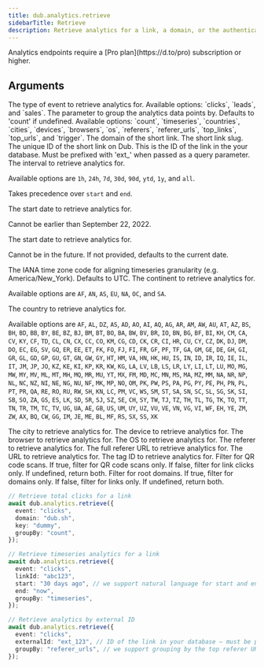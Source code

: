 ```yaml
---
title: dub.analytics.retrieve
sidebarTitle: Retrieve
description: Retrieve analytics for a link, a domain, or the authenticated workspace. The response type depends on the `event` and `type` query parameters.
---
```


<Note>
  Analytics endpoints require a [Pro plan](https://d.to/pro) subscription or
  higher.
</Note>

## Arguments

<ParamField body="event" type="enum" default="clicks">
  The type of event to retrieve analytics for. Available options: `clicks`,
  `leads`, and `sales`.
</ParamField>

<ParamField body="groupBy" type="enum">
  The parameter to group the analytics data points by. Defaults to 'count' if
  undefined. Available options: `count`, `timeseries`, `countries`, `cities`,
  `devices`, `browsers`, `os`, `referers`, `referer_urls`, `top_links`,
  `top_urls`, and `trigger`.
</ParamField>

<ParamField body="domain" type="string">
  The domain of the short link.
</ParamField>

<ParamField body="key" type="string">
  The short link slug.
</ParamField>

<ParamField body="linkId" type="string">
  The unique ID of the short link on Dub.
</ParamField>

<ParamField body="externalId" type="string">
  This is the ID of the link in the your database. Must be prefixed with 'ext_'
  when passed as a query parameter.
</ParamField>

<ParamField body="interval" type="enum<string>">
  The interval to retrieve analytics for.
  
  Available options are `1h`, `24h`, `7d`, `30d`, `90d`, `ytd`, `1y`, and `all`.

Takes precedence over `start` and `end`.

</ParamField>

<ParamField body="start" type="string">
  The start date to retrieve analytics for.

Cannot be earlier than September 22, 2022.

</ParamField>

<ParamField body="end" type="string">
  The start date to retrieve analytics for.

Cannot be in the future. If not provided, defaults to the current date.

</ParamField>

<ParamField body="timezone" type="string">
  The IANA time zone code for aligning timeseries granularity (e.g.
  America/New_York). Defaults to UTC.
</ParamField>

<ParamField body="continent" type="string">
  The continent to retrieve analytics for.

Available options are `AF`, `AN`, `AS`, `EU`, `NA`, `OC`, and `SA`.

</ParamField>

<ParamField body="country" type="enum<string>">
  The country to retrieve analytics for.

Available options are `AF`, `AL`, `DZ`,
`AS`, `AD`, `AO`, `AI`, `AQ`, `AG`, `AR`, `AM`, `AW`, `AU`, `AT`, `AZ`, `BS`,
`BH`, `BD`, `BB`, `BY`, `BE`, `BZ`, `BJ`, `BM`, `BT`, `BO`, `BA`, `BW`, `BV`,
`BR`, `IO`, `BN`, `BG`, `BF`, `BI`, `KH`, `CM`, `CA`, `CV`, `KY`, `CF`, `TD`,
`CL`, `CN`, `CX`, `CC`, `CO`, `KM`, `CG`, `CD`, `CK`, `CR`, `CI`, `HR`, `CU`,
`CY`, `CZ`, `DK`, `DJ`, `DM`, `DO`, `EC`, `EG`, `SV`, `GQ`, `ER`, `EE`, `ET`,
`FK`, `FO`, `FJ`, `FI`, `FR`, `GF`, `PF`, `TF`, `GA`, `GM`, `GE`, `DE`, `GH`,
`GI`, `GR`, `GL`, `GD`, `GP`, `GU`, `GT`, `GN`, `GW`, `GY`, `HT`, `HM`, `VA`,
`HN`, `HK`, `HU`, `IS`, `IN`, `ID`, `IR`, `IQ`, `IE`, `IL`, `IT`, `JM`, `JP`,
`JO`, `KZ`, `KE`, `KI`, `KP`, `KR`, `KW`, `KG`, `LA`, `LV`, `LB`, `LS`, `LR`,
`LY`, `LI`, `LT`, `LU`, `MO`, `MG`, `MW`, `MY`, `MV`, `ML`, `MT`, `MH`, `MQ`,
`MR`, `MU`, `YT`, `MX`, `FM`, `MD`, `MC`, `MN`, `MS`, `MA`, `MZ`, `MM`, `NA`,
`NR`, `NP`, `NL`, `NC`, `NZ`, `NI`, `NE`, `NG`, `NU`, `NF`, `MK`, `MP`, `NO`,
`OM`, `PK`, `PW`, `PS`, `PA`, `PG`, `PY`, `PE`, `PH`, `PN`, `PL`, `PT`, `PR`,
`QA`, `RE`, `RO`, `RU`, `RW`, `SH`, `KN`, `LC`, `PM`, `VC`, `WS`, `SM`, `ST`,
`SA`, `SN`, `SC`, `SL`, `SG`, `SK`, `SI`, `SB`, `SO`, `ZA`, `GS`, `ES`, `LK`,
`SD`, `SR`, `SJ`, `SZ`, `SE`, `CH`, `SY`, `TW`, `TJ`, `TZ`, `TH`, `TL`, `TG`,
`TK`, `TO`, `TT`, `TN`, `TR`, `TM`, `TC`, `TV`, `UG`, `UA`, `AE`, `GB`, `US`,
`UM`, `UY`, `UZ`, `VU`, `VE`, `VN`, `VG`, `VI`, `WF`, `EH`, `YE`, `ZM`, `ZW`,
`AX`, `BQ`, `CW`, `GG`, `IM`, `JE`, `ME`, `BL`, `MF`, `RS`, `SX`, `SS`, `XK`

</ParamField>

<ParamField body="city" type="string">
  The city to retrieve analytics for.
</ParamField>

<ParamField body="device" type="string">
  The device to retrieve analytics for.
</ParamField>

<ParamField body="browser" type="string">
  The browser to retrieve analytics for.
</ParamField>

<ParamField body="os" type="string">
  The OS to retrieve analytics for.
</ParamField>

<ParamField body="referer" type="string">
  The referer to retrieve analytics for.
</ParamField>

<ParamField body="refererUrl" type="string">
  The full referer URL to retrieve analytics for.
</ParamField>

<ParamField body="url" type="string">
  The URL to retrieve analytics for.
</ParamField>

<ParamField body="tagId" type="string">
  The tag ID to retrieve analytics for.
</ParamField>

<ParamField body="qr" type="boolean">
  Filter for QR code scans. If true, filter for QR code scans only. If false,
  filter for link clicks only. If undefined, return both.
</ParamField>

<ParamField body="root" type="boolean">
  Filter for root domains. If true, filter for domains only. If false, filter
  for links only. If undefined, return both.
</ParamField>

<RequestExample>

```typescript
// Retrieve total clicks for a link
await dub.analytics.retrieve({
  event: "clicks",
  domain: "dub.sh",
  key: "dummy",
  groupBy: "count",
});

// Retrieve timeseries analytics for a link
await dub.analytics.retrieve({
  event: "clicks",
  linkId: "abc123",
  start: "30 days ago", // we support natural language for start and end dates
  end: "now",
  groupBy: "timeseries",
});

// Retrieve analytics by external ID
await dub.analytics.retrieve({
  event: "clicks",
  externalId: "ext_123", // ID of the link in your database – must be prefixed with 'ext_'
  groupBy: "referer_urls", // we support grouping by the top referer URLs
});
```

</RequestExample>
